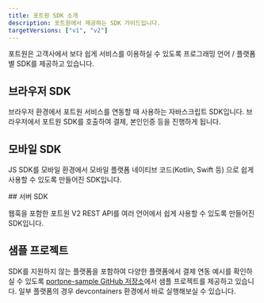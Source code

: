 ```yaml
---
title: 포트원 SDK 소개
description: 포트원에서 제공하는 SDK 가이드입니다.
targetVersions: ["v1", "v2"]
---
```



포트원은 고객사에서 보다 쉽게 서비스를 이용하실 수 있도록 프로그래밍 언어 / 플랫폼 별 SDK를 제공하고 있습니다.

## 브라우저 SDK

브라우저 환경에서 포트원 서비스를 연동할 때 사용하는 자바스크립트 SDK입니다. 브라우저에서 포트원 SDK를 호출하여 결제, 본인인증 등을 진행하게 됩니다.

<VersionGate v="v1">
  <ContentRef slug="/sdk/ko/v1-sdk/javascript-sdk/readme" />
</VersionGate>

<VersionGate v="v2">
  <ContentRef slug="/sdk/ko/v2-sdk/readme" />
</VersionGate>

## 모바일 SDK

JS SDK를 모바일 환경에서 모바일 플랫폼 네이티브 코드(Kotlin, Swift 등) 으로 쉽게 사용할 수 있도록 만들어진 SDK입니다.

<VersionGate v="v1">
  <ContentRef slug="/sdk/ko/v1-mobile-sdk/readme" />
</VersionGate>

<VersionGate v="v2">
  <ContentRef slug="/sdk/ko/v2-mobile-sdk/readme" />
</VersionGate>

<VersionGate v="v2">
  ## 서버 SDK

  웹훅을 포함한 포트원 V2 REST API를 여러 언어에서 쉽게 사용할 수 있도록 만들어진 SDK입니다.

  <ContentRef slug="/sdk/ko/v2-server-sdk/readme" />

  ## 샘플 프로젝트

  SDK를 지원하지 않는 플랫폼을 포함하여 다양한 플랫폼에서 결제 연동 예시를 확인하실 수 있도록 [portone-sample GitHub 저장소](https://github.com/portone-io/portone-sample)에서 샘플 프로젝트를 제공하고 있습니다.
  일부 플랫폼의 경우 devcontainers 환경에서 바로 실행해보실 수 있습니다.
</VersionGate>
